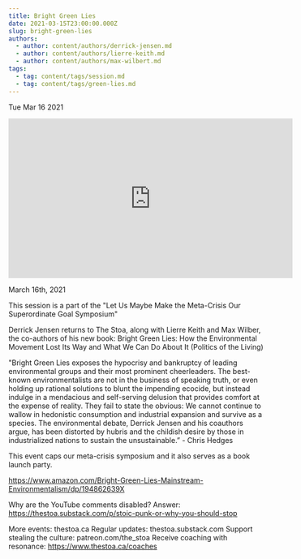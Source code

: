```yaml
---
title: Bright Green Lies
date: 2021-03-15T23:00:00.000Z
slug: bright-green-lies
authors:
  - author: content/authors/derrick-jensen.md
  - author: content/authors/lierre-keith.md
  - author: content/authors/max-wilbert.md
tags:
  - tag: content/tags/session.md
  - tag: content/tags/green-lies.md
---
```






Tue Mar 16 2021

<iframe width="560" height="315" src="https://www.youtube.com/embed/-wsVbN8r2AM" title="Bright Green Lies w/ Derrick Jensen, Lierre Keith, and Max Wilbert" frameborder="0" allow="accelerometer; autoplay; clipboard-write; encrypted-media; gyroscope; picture-in-picture" allowfullscreen ></iframe>

March 16th, 2021

This session is a part of the "Let Us Maybe Make the Meta-Crisis Our Superordinate Goal Symposium"

Derrick Jensen returns to The Stoa, along with Lierre Keith and Max Wilber, the co-authors of his new book: Bright Green Lies: How the Environmental Movement Lost Its Way and What We Can Do About It (Politics of the Living)

"Bright Green Lies exposes the hypocrisy and bankruptcy of leading environmental groups and their most prominent cheerleaders. The best-known environmentalists are not in the business of speaking truth, or even holding up rational solutions to blunt the impending ecocide, but instead indulge in a mendacious and self-serving delusion that provides comfort at the expense of reality. They fail to state the obvious: We cannot continue to wallow in hedonistic consumption and industrial expansion and survive as a species. The environmental debate, Derrick Jensen and his coauthors argue, has been distorted by hubris and the childish desire by those in industrialized nations to sustain the unsustainable.” - Chris Hedges

This event caps our meta-crisis symposium and it also serves as a book launch party.

https://www.amazon.com/Bright-Green-Lies-Mainstream-Environmentalism/dp/194862639X

Why are the YouTube comments disabled? Answer: https://thestoa.substack.com/p/stoic-punk-or-why-you-should-stop

More events: thestoa.ca
Regular updates: thestoa.substack.com
Support stealing the culture: patreon.com/the_stoa
Receive coaching with resonance: https://www.thestoa.ca/coaches


